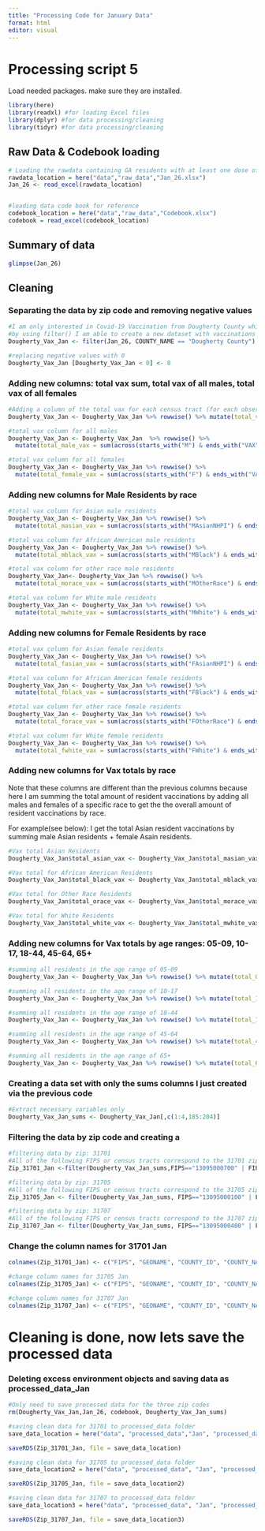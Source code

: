 ```yaml
---
title: "Processing Code for January Data"
format: html
editor: visual
---
```


# Processing script 5

Load needed packages. make sure they are installed.

```r
library(here)
library(readxl) #for loading Excel files
library(dplyr) #for data processing/cleaning
library(tidyr) #for data processing/cleaning
```

## Raw Data & Codebook loading

```r
# Loading the rawdata containing GA residents with at least one dose of the Covid-19 vaccine
rawdata_location = here("data","raw_data","Jan_26.xlsx")
Jan_26 <- read_excel(rawdata_location)


#loading data code book for reference 
codebook_location = here("data","raw_data","Codebook.xlsx")
codebook = read_excel(codebook_location)
```

## Summary of data

```r
glimpse(Jan_26)
```

## Cleaning

### Separating the data by zip code and removing negative values

```r
#I am only interested in Covid-19 Vaccination from Dougherty County which contains the target zip codes of 31701, 31705 and 31707
#by using filter() I am able to create a new dataset with vaccinations from Dougherty County 
Dougherty_Vax_Jan <- filter(Jan_26, COUNTY_NAME == "Dougherty County")  

#replacing negative values with 0
Dougherty_Vax_Jan [Dougherty_Vax_Jan < 0] <- 0  
```

### Adding new columns: total vax sum, total vax of all males, total vax of all females

```r
#Adding a column of the total vax for each census tract (for each observation)  
Dougherty_Vax_Jan <- Dougherty_Vax_Jan %>% rowwise() %>% mutate(total_vax_Jan = sum(across(ends_with("VAX")), na.rm = T))  

#total vax column for all males
Dougherty_Vax_Jan <- Dougherty_Vax_Jan  %>% rowwise() %>%   
  mutate(total_male_vax = sum(across(starts_with("M") & ends_with("VAX")), na.rm = T)) 

#total vax column for all females
Dougherty_Vax_Jan <- Dougherty_Vax_Jan %>% rowwise() %>%   
  mutate(total_female_vax = sum(across(starts_with("F") & ends_with("VAX")), na.rm = T))

```

### Adding new columns for Male Residents by race

```r
#total vax column for Asian male residents 
Dougherty_Vax_Jan <- Dougherty_Vax_Jan %>% rowwise() %>%   
  mutate(total_masian_vax = sum(across(starts_with("MAsianNHPI") & ends_with("VAX")), na.rm = T))

#total vax column for African American male residents
Dougherty_Vax_Jan <- Dougherty_Vax_Jan %>% rowwise() %>%   
  mutate(total_mblack_vax = sum(across(starts_with("MBlack") & ends_with("VAX")), na.rm = T))

#total vax column for other race male residents
Dougherty_Vax_Jan<- Dougherty_Vax_Jan %>% rowwise() %>%   
  mutate(total_morace_vax = sum(across(starts_with("MOtherRace") & ends_with("VAX")), na.rm = T))  

#total vax column for White male residents 
Dougherty_Vax_Jan <- Dougherty_Vax_Jan %>% rowwise() %>%   
  mutate(total_mwhite_vax = sum(across(starts_with("MWhite") & ends_with("VAX")), na.rm = T))

```

### Adding new columns for Female Residents by race

```r
#total vax column for Asian female residents    
Dougherty_Vax_Jan <- Dougherty_Vax_Jan %>% rowwise() %>%   
  mutate(total_fasian_vax = sum(across(starts_with("FAsianNHPI") & ends_with("VAX")), na.rm = T))  

#total vax column for African American female residents
Dougherty_Vax_Jan <- Dougherty_Vax_Jan %>% rowwise() %>%   
  mutate(total_fblack_vax = sum(across(starts_with("FBlack") & ends_with("VAX")), na.rm = T))  

#total vax column for other race female residents
Dougherty_Vax_Jan <- Dougherty_Vax_Jan %>% rowwise() %>%   
  mutate(total_forace_vax = sum(across(starts_with("FOtherRace") & ends_with("VAX")), na.rm = T))  

#total vax column for White female residents 
Dougherty_Vax_Jan <- Dougherty_Vax_Jan %>% rowwise() %>%   
  mutate(total_fwhite_vax = sum(across(starts_with("FWhite") & ends_with("VAX")), na.rm = T))  
```

### Adding new columns for Vax totals by race

Note that these columns are different than the previous columns because here I am summing the total amount of resident vaccinations by adding all males and females of a specific race to get the the overall amount of resident vaccinations by race.

For example(see below): I get the total Asian resident vaccinations by summing male Asian residents + female Asain residents.

```r
#Vax total Asian Residents
Dougherty_Vax_Jan$total_asian_vax <- Dougherty_Vax_Jan$total_masian_vax + Dougherty_Vax_Jan$total_fasian_vax

#Vax total for African American Residents 
Dougherty_Vax_Jan$total_black_vax <- Dougherty_Vax_Jan$total_mblack_vax + Dougherty_Vax_Jan$total_fblack_vax  

#Vax total for Other Race Residents
Dougherty_Vax_Jan$total_orace_vax <- Dougherty_Vax_Jan$total_morace_vax + Dougherty_Vax_Jan$total_forace_vax  

#Vax total for White Residents
Dougherty_Vax_Jan$total_white_vax <- Dougherty_Vax_Jan$total_mwhite_vax + Dougherty_Vax_Jan$total_fwhite_vax  
```

### Adding new columns for Vax totals by age ranges: 05-09, 10-17, 18-44, 45-64, 65+

```r
#summing all residents in the age range of 05-09
Dougherty_Vax_Jan <- Dougherty_Vax_Jan %>% rowwise() %>% mutate(total_05_09_vax = sum(FAsianNHPI_05_09_VAX, MAsianNHPI_05_09_VAX, UAsianNHPI_05_09_VAX,FBlack_05_09_VAX, MBlack_05_09_VAX, UBlack_05_09_VAX,FNone_05_09_VAX, MNone_05_09_VAX, UNone_05_09_VAX,FOtherRace_05_09_VAX, MOtherRace_05_09_VAX, UOtherRace_05_09_VAX,FWhite_05_09_VAX, MWhite_05_09_VAX, UWhite_05_09_VAX, na.rm = T))  

#summing all residents in the age range of 10-17
Dougherty_Vax_Jan <- Dougherty_Vax_Jan %>% rowwise() %>% mutate(total_10_17_vax = sum(FAsianNHPI_10_17_VAX, MAsianNHPI_10_17_VAX, UAsianNHPI_10_17_VAX,FBlack_10_17_VAX, MBlack_10_17_VAX, UBlack_10_17_VAX,FNone_10_17_VAX, MNone_10_17_VAX, UNone_10_17_VAX,FOtherRace_10_17_VAX, MOtherRace_10_17_VAX, UOtherRace_10_17_VAX,FWhite_10_17_VAX, MWhite_10_17_VAX, UWhite_10_17_VAX, na.rm = T))  

#summing all residents in the age range of 18-44
Dougherty_Vax_Jan <- Dougherty_Vax_Jan %>% rowwise() %>% mutate(total_18_44_vax = sum(FAsianNHPI_18_44_VAX, MAsianNHPI_18_44_VAX, UAsianNHPI_18_44_VAX,FBlack_18_44_VAX, MBlack_18_44_VAX, UBlack_18_44_VAX,FNone_18_44_VAX, MNone_18_44_VAX, UNone_18_44_VAX,FOtherRace_18_44_VAX, MOtherRace_18_44_VAX, UOtherRace_18_44_VAX,FWhite_18_44_VAX, MWhite_18_44_VAX, UWhite_18_44_VAX, na.rm = T))  

#summing all residents in the age range of 45-64
Dougherty_Vax_Jan <- Dougherty_Vax_Jan %>% rowwise() %>% mutate(total_45_64_vax = sum(FAsianNHPI_45_64_VAX, MAsianNHPI_45_64_VAX, UAsianNHPI_45_64_VAX,FBlack_45_64_VAX, MBlack_45_64_VAX, UBlack_45_64_VAX,FNone_45_64_VAX, MNone_45_64_VAX, UNone_45_64_VAX,FOtherRace_45_64_VAX, MOtherRace_45_64_VAX, UOtherRace_45_64_VAX,FWhite_45_64_VAX, MWhite_45_64_VAX, UWhite_45_64_VAX, na.rm = T))  

#summing all residents in the age range of 65+ 
Dougherty_Vax_Jan <- Dougherty_Vax_Jan %>% rowwise() %>% mutate(total_65Plus_vax = sum(FAsianNHPI_65Plus_VAX, MAsianNHPI_65Plus_VAX, UAsianNHPI_65Plus_VAX,FBlack_65Plus_VAX, MBlack_65Plus_VAX, UBlack_65Plus_VAX,FNone_65Plus_VAX, MNone_65Plus_VAX, UNone_65Plus_VAX,FOtherRace_65Plus_VAX, MOtherRace_65Plus_VAX, UOtherRace_65Plus_VAX,FWhite_65Plus_VAX, MWhite_65Plus_VAX, UWhite_65Plus_VAX, na.rm = T))  

```

### Creating a data set with only the sums columns I just created via the previous code

```r
#Extract necessary variables only  
Dougherty_Vax_Jan_sums <- Dougherty_Vax_Jan[,c(1:4,185:204)]  
```

### Filtering the data by zip code and creating a

```r
#filtering data by zip: 31701  
#All of the following FIPS or census tracts correspond to the 31701 zip code
Zip_31701_Jan <-filter(Dougherty_Vax_Jan_sums,FIPS=="13095000700" | FIPS=="13095000800" | FIPS=="13095001403" | FIPS=="13095001500" | FIPS=="13095010601" | FIPS=="13095011300" | FIPS=="13095011400" | FIPS=="13095010602")  

#filtering data by zip: 31705  
#All of the following FIPS or census tracts correspond to the 31705 zip code
Zip_31705_Jan <- filter(Dougherty_Vax_Jan_sums, FIPS=="13095000100" | FIPS=="13095000200" | FIPS=="13095010302" | FIPS=="13095010700" | FIPS=="13095010900" | FIPS=="13095011000" | FIPS=="13095011200" | FIPS=="13095011600")  

#filtering data by zip: 31707  
#All of the following FIPS or census tracts correspond to the 31707 zip code
Zip_31707_Jan <- filter(Dougherty_Vax_Jan_sums, FIPS=="13095000400" | FIPS=="13095000501" | FIPS=="13095000502" | FIPS=="13095000600" | FIPS=="13095000900" | FIPS=="13095001000" | FIPS=="13095001100")  

```

### Change the column names for 31701 Jan

```r
colnames(Zip_31701_Jan) <- c("FIPS", "GEONAME", "COUNTY_ID", "COUNTY_NAME", "total_vax_Jan_26", "total_male_vax_Jan_26", "total_female_vax_Jan_26", "total_masian_vax_Jan_26", "total_mblack_vax_Jan_26", "total_morace_vax_Jan_26", "total_mwhite_vax_Jan_26", "total_fasian_vax_Jan_26", "total_fblack_vax_Jan_26", "total_forace_vax_Jan_26", "total_fwhite_vax_Jan_26", "total_asian_vax_Jan_26","total_black_vax_Jan_26", "total_orace_vax_Jan_26", "total_white_vax_Jan_26", "total_05_09_vax_Jan_26", "total_10_17_vax_Jan_26", "total_18_44_vax_Jan_26", "total_45_64_vax_Jan_26", "total_65Plus_vax_Jan_26") 

#change column names for 31705 Jan  
colnames(Zip_31705_Jan) <- c("FIPS", "GEONAME", "COUNTY_ID", "COUNTY_NAME", "total_vax_Jan_26", "total_male_vax_Jan_26", "total_female_vax_Jan_26", "total_masian_vax_Jan_26", "total_mblack_vax_Jan_26", "total_morace_vax_Jan_26", "total_mwhite_vax_Jan_26", "total_fasian_vax_Jan_26", "total_fblack_vax_Jan_26", "total_forace_vax_Jan_26", "total_fwhite_vax_Jan_26", "total_asian_vax_Jan_26","total_black_vax_Jan_26", "total_orace_vax_Jan_26", "total_white_vax_Jan_26", "total_05_09_vax_Jan_26", "total_10_17_vax_Jan_26", "total_18_44_vax_Jan_26", "total_45_64_vax_Jan_26", "total_65Plus_vax_Jan_26") 

#change column names for 31707 Jan  
colnames(Zip_31707_Jan) <- c("FIPS", "GEONAME", "COUNTY_ID", "COUNTY_NAME", "total_vax_Jan_26", "total_male_vax_Jan_26", "total_female_vax_Jan_26", "total_masian_vax_Jan_26", "total_mblack_vax_Jan_26", "total_morace_vax_Jan_26", "total_mwhite_vax_Jan_26", "total_fasian_vax_Jan_26", "total_fblack_vax_Jan_26", "total_forace_vax_Jan_26", "total_fwhite_vax_Jan_26", "total_asian_vax_Jan_26","total_black_vax_Jan_26", "total_orace_vax_Jan_26", "total_white_vax_Jan_26", "total_05_09_vax_Jan_26", "total_10_17_vax_Jan_26", "total_18_44_vax_Jan_26", "total_45_64_vax_Jan_26", "total_65Plus_vax_Jan_26") 

```

# Cleaning is done, now lets save the processed data 

### Deleting excess environment objects and saving data as processed_data_Jan
```r
#Only need to save processed data for the three zip codes
rm(Dougherty_Vax_Jan,Jan_26, codebook, Dougherty_Vax_Jan_sums) 

#saving clean data for 31701 to processed_data folder
save_data_location = here("data", "processed_data","Jan", "processed_data_31701_Jan.rds")

saveRDS(Zip_31701_Jan, file = save_data_location)

#saving clean data for 31705 to processed_data folder
save_data_location2 = here("data", "processed_data", "Jan", "processed_data_31705_Jan.rds")

saveRDS(Zip_31705_Jan, file = save_data_location2)

#saving clean data for 31707 to processed_data folder
save_data_location3 = here("data", "processed_data", "Jan", "processed_data_31707_Jan.rds")

saveRDS(Zip_31707_Jan, file = save_data_location3)

```
